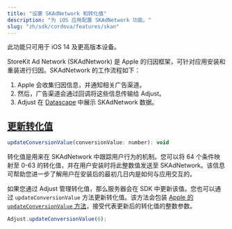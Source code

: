 ```yaml
---
title: "设置 SKAdNetwork 和转化值"
description: "为 iOS 应用配置 SKAdNetwork 功能。"
slug: "zh/sdk/cordova/features/skan"
---
```


<Callout type="important">

此功能只可用于 iOS 14 及更高版本设备。

</Callout>

StoreKit Ad Network \(SKAdNetwork\) 是 Apple 的归因框架，可针对应用安装和重装进行归因。SKAdNetwork 的工作流程如下：

1. Apple 会收集归因信息，并通知相关广告渠道。
2. 然后，广告渠道会通过回调将这些信息传输给 Adjust。
3. Adjust 在 [Datascape](https://help.adjust.com/zh/suite/article/datascape) 中展示 SKAdNetwork 数据。

## [更新转化值](update-conversion-values)

<CodeBlock title="方法签名">

```js
updateConversionValue(conversionValue: number): void
```

</CodeBlock>

转化值是用来在 SKAdNetwork 中跟踪用户行为的机制。您可以将 64 个条件映射至 0\-63 的转化值，并在用户安装时将此整数值发送至 SKAdNetwork。该信息可帮助您进一步了解用户在安装后的最初几日内是如何与应用交互的。

如果您通过 Adjust 管理转化值，那么服务器会在 SDK 中更新该值。您也可以通过 `updateConversionValue` 方法更新转化值。该方法会包装 [Apple 的 `updateConversionValue` 方法](https://developer.apple.com/documentation/storekit/skadnetwork/3566697-updateconversionvalue)，接受代表更新后的转化值的整数参数。

```js
Adjust.updateConversionValue(6);
```
